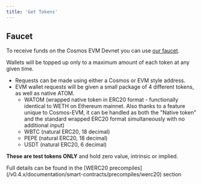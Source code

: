 ```yaml
---
title: 'Get Tokens'
---
```



## Faucet

To receive funds on the Cosmos EVM Devnet you can use [our faucet](https://faucet.cosmos.network).

<Info>Wallets will be topped up only to a maximum amount of each token at any given time.</Info>

- Requests can be made using either a Cosmos or EVM style address.
- EVM wallet requests will be given a small package of 4 different tokens, as well as native ATOM.
  - WATOM (wrapped native token in ERC20 format - functionally identical to WETH on Ethereum mainnet. Also thanks to a feature unique to Cosmos-EVM, it can be handled as both the "Native token" and the standard wrapped ERC20 format simultaneously with no additional input)
  - WBTC (natural ERC20, 18 decimal)
  - PEPE (natural ERC20, 18 decimal)
  - USDT (natural ERC20, 6 decimal)

<Warning>**These are test tokens ONLY** and hold zero value, intrinsic or implied.</Warning>

<footnote>
Full details can be found in the [WERC20 precompiles](/v0.4.x/documentation/smart-contracts/precompiles/werc20) section
</footnote>
